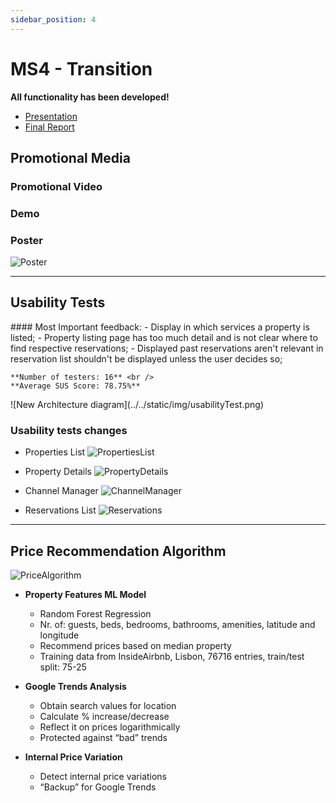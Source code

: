 ```yaml
---
sidebar_position: 4
---
```



# MS4 - Transition

**All functionality has been developed!**

- [Presentation](https://uapt33090-my.sharepoint.com/:p:/g/personal/miguel_belchior_ua_pt/EWvL2uKEj5hLm-SY420FChMBGfY67RFSYCMSwQKsmG3m7A?e=kb3Iek)
- [Final Report](../../static/Report_G6_PropertEase.pdf)

## Promotional Media

### Promotional Video

<ReactPlayer
  playing
  controls
  url="/videos/PropertEase_Video_Promocion.mp4"
  width="100%"
/>

### Demo

<ReactPlayer
  playing
  controls
  url="/videos/PropertEases_PI_DEMO_WITH_SUBTITLE.mp4"
  width="100%"
/>

### Poster

![Poster](../../static/img/poster.svg)

<hr />

## Usability Tests

<div
  class="container"
  style={{
    display: "flex",
    justifyContent: "space-between",
    alignItems: "center",
  }}
>
  <div style={{  }}>
    #### Most Important feedback: 
    - Display in which services a property is listed; 
    - Property listing page has too much detail and is not clear where to find respective reservations; 
    - Displayed past reservations aren't relevant in reservation list shouldn't be displayed unless the user decides so;

    **Number of testers: 16** <br />
    **Average SUS Score: 78.75%**

  </div>
  <div style={{ maxWidth: '40%' }}>
    ![New Architecture diagram](../../static/img/usabilityTest.png)
  </div>
</div>

### Usability tests changes

- Properties List
  ![PropertiesList](../../static/img/usabilityTestChanges/propertiesList.png)

- Property Details
  ![PropertyDetails](../../static/img/usabilityTestChanges/propertyDetails.png)

- Channel Manager
  ![ChannelManager](../../static/img/usabilityTestChanges/channelManager.png)

- Reservations List
  ![Reservations](../../static/img/usabilityTestChanges/reservations.png)

<hr />

## Price Recommendation Algorithm

![PriceAlgorithm](../../static/img/priceAlgorithm.png)

- **Property Features ML Model**

  - Random Forest Regression
  - Nr. of: guests, beds, bedrooms, bathrooms, amenities, latitude and longitude
  - Recommend prices based on median property
  - Training data from InsideAirbnb, Lisbon, 76716 entries, train/test split: 75-25

- **Google Trends Analysis**

  - Obtain search values for location
  - Calculate % increase/decrease
  - Reflect it on prices logarithmically
  - Protected against “bad” trends

- **Internal Price Variation**
  - Detect internal price variations
  - “Backup” for Google Trends
